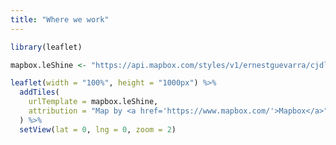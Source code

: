 ```yaml
---
title: "Where we work"
---
```


```r
library(leaflet)

mapbox.leShine <- "https://api.mapbox.com/styles/v1/ernestguevarra/cjdlr8pvl0xiv2sqvq1evk1pl/tiles/256/{z}/{x}/{y}?access_token=pk.eyJ1IjoiZXJuZXN0Z3VldmFycmEiLCJhIjoiejRRLXlZdyJ9.sqS1zi0rDH5CIzvcn9SXSg"
```


```r
leaflet(width = "100%", height = "1000px") %>%
  addTiles(
    urlTemplate = mapbox.leShine,
    attribution = "Map by <a href='https://www.mapbox.com/'>Mapbox</a>"
  ) %>%
  setView(lat = 0, lng = 0, zoom = 2)
```